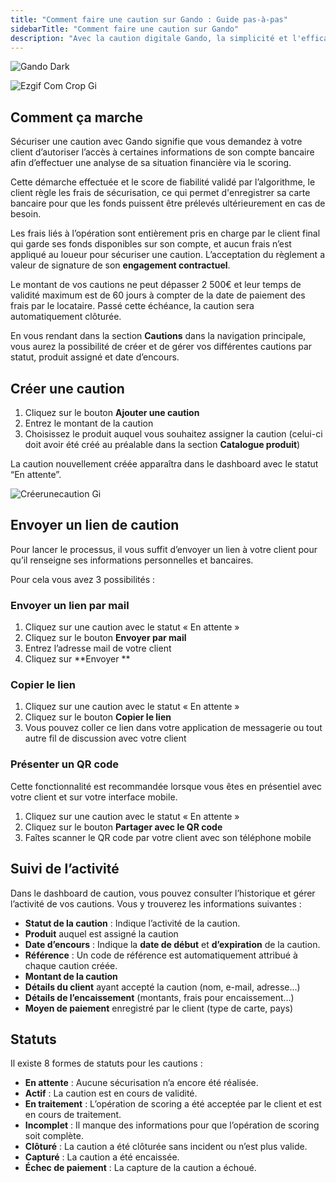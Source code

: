 ```yaml
---
title: "Comment faire une caution sur Gando : Guide pas-à-pas"
sidebarTitle: "Comment faire une caution sur Gando"
description: "Avec la caution digitale Gando, la simplicité et l'efficacité opérationnelle vont de pair. Découvrez dans ce guide comment créer une caution pour un produit, envoyer un lien à vos clients et encaisser un remboursement si un dommage, des frais supplémentaires ou un manquement au contrat a été constaté."
---
```


<img
  className="hidden dark:block"
  src="/images/create-deposit.gif"
  alt="Gando Dark"
/>

![Ezgif Com Crop Gi](/images/ezgif.com-crop.gif)

## Comment ça marche

Sécuriser une caution avec Gando signifie que vous demandez à votre client d’autoriser l’accès à certaines informations de son compte bancaire afin d’effectuer une analyse de sa situation financière via le scoring.

Cette démarche effectuée et le score de fiabilité validé par l’algorithme, le client règle les frais de sécurisation, ce qui permet d'enregistrer sa carte bancaire pour que les fonds puissent être prélevés ultérieurement en cas de besoin.

Les frais liés à l’opération sont entièrement pris en charge par le client final qui garde ses fonds disponibles sur son compte, et aucun frais n’est appliqué au loueur pour sécuriser une caution. L’acceptation du règlement a valeur de signature de son **engagement contractuel**.

Le montant de vos cautions ne peut dépasser 2 500€ et leur temps de validité maximum est de 60 jours à compter de la date de paiement des frais par le locataire. Passé cette échéance, la caution sera automatiquement clôturée.

En vous rendant dans la section **Cautions** dans la navigation principale, vous aurez la possibilité de créer et de gérer vos différentes cautions par statut, produit assigné et date d’encours.

## Créer une caution

1. Cliquez sur le bouton **Ajouter une caution**
2. Entrez le montant de la caution
3. Choisissez le produit auquel vous souhaitez assigner la caution (celui-ci doit avoir été créé au préalable dans la section **Catalogue produit**)

La caution nouvellement créée apparaîtra dans le dashboard avec le statut “En attente”.

![Créerunecaution Gi](/images/Créerunecaution.gif)

## Envoyer un lien de caution

Pour lancer le processus, il vous suffit d’envoyer un lien à votre client pour qu’il renseigne ses informations personnelles et bancaires.

Pour cela vous avez 3 possibilités :

### Envoyer un lien par mail

1. Cliquez sur une caution avec le statut « En attente »
2. Cliquez sur le bouton **Envoyer par mail**
3. Entrez l’adresse mail de votre client
4. Cliquez sur \*\*Envoyer \*\*

### Copier le lien

1. Cliquez sur une caution avec le statut « En attente »
2. Cliquez sur le bouton **Copier le lien**
3. Vous pouvez coller ce lien dans votre application de messagerie ou tout autre fil de discussion avec votre client

### Présenter un QR code

Cette fonctionnalité est recommandée lorsque vous êtes en présentiel avec votre client et sur votre interface mobile.

1. Cliquez sur une caution avec le statut « En attente »
2. Cliquez sur le bouton **Partager avec le QR code**
3. Faîtes scanner le QR code par votre client avec son téléphone mobile

## Suivi de l’activité

Dans le dashboard de caution, vous pouvez consulter l’historique et gérer l’activité de vos cautions. Vous y trouverez les informations suivantes :

- **Statut de la caution** : Indique l’activité de la caution.
- **Produit** auquel est assigné la caution
- **Date d’encours** : Indique la **date de début** et **d’expiration** de la caution.
- **Référence** : Un code de référence est automatiquement attribué à chaque caution créée.
- **Montant de la caution**
- **Détails du client** ayant accepté la caution (nom, e-mail, adresse…)
- **Détails de l’encaissement** (montants, frais pour encaissement…)
- **Moyen de paiement** enregistré par le client (type de carte, pays)

## Statuts

Il existe 8 formes de statuts pour les cautions :

- **En attente** : Aucune sécurisation n’a encore été réalisée.
- **Actif** : La caution est en cours de validité.
- **En traitement** : L’opération de scoring a été acceptée par le client et est en cours de traitement.
- **Incomplet** : Il manque des informations pour que l’opération de scoring soit complète.
- **Clôturé** : La caution a été clôturée sans incident ou n’est plus valide.
- **Capturé** : La caution a été encaissée.
- **Échec de paiement** : La capture de la caution a échoué.